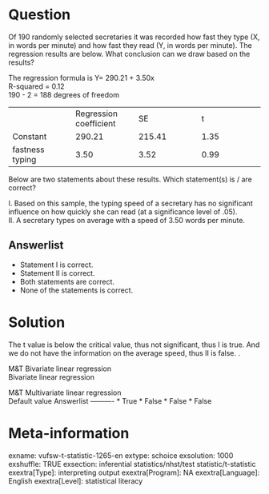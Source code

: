 Question
========
Of 190 randomly selected secretaries it was recorded how fast they type
(X, in words per minute) and how fast they read (Y, in words per
minute). The regression results are below. What conclusion can we draw
based on the results?  
  
The regression formula is Y= 290.21 + 3.50x  
R-squared = 0.12  
190 - 2 = 188 degrees of freedom  
  

<table>
<colgroup>
<col style="width: 25%" />
<col style="width: 25%" />
<col style="width: 25%" />
<col style="width: 25%" />
</colgroup>
<tbody>
<tr class="odd">
<td class="tvcss_2"><br />
</td>
<td class="tvcss_3">Regression coefficient</td>
<td class="tvcss_4">SE</td>
<td>t</td>
</tr>
<tr class="even">
<td class="tvcss_2">Constant</td>
<td class="tvcss_3">290.21</td>
<td class="tvcss_4">215.41</td>
<td>1.35</td>
</tr>
<tr class="odd">
<td class="tvcss_2">fastness typing</td>
<td class="tvcss_3">3.50</td>
<td class="tvcss_4">3.52</td>
<td>0.99</td>
</tr>
</tbody>
</table>

  
Below are two statements about these results. Which statement(s) is /
are correct?  
  
I. Based on this sample, the typing speed of a secretary has no
significant influence on how quickly she can read (at a significance
level of .05).  
II. A secretary types on average with a speed of 3.50 words per minute.

Answerlist
----------
* Statement I is correct.
* Statement II is correct.
* Both statements are correct.
* None of the statements is correct.

Solution
========





The t value is below the critical value, thus not significant, thus I is
true. And we do not have the information on the average speed, thus II
is false. .





M&T Bivariate linear regression  
Bivariate linear regression

M&T Multivariate linear regression  
Default value
Answerlist
----------
* True
* False
* False
* False

Meta-information
================
exname: vufsw-t-statistic-1265-en
extype: schoice
exsolution: 1000
exshuffle: TRUE
exsection: inferential statistics/nhst/test statistic/t-statistic
exextra[Type]: interpreting output
exextra[Program]: NA
exextra[Language]: English
exextra[Level]: statistical literacy

